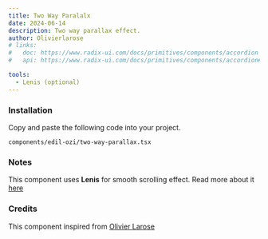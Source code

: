 ```yaml
---
title: Two Way Paralalx
date: 2024-06-14
description: Two way parallax effect.
author: Olivierlarose
# links:
#   doc: https://www.radix-ui.com/docs/primitives/components/accordion
#   api: https://www.radix-ui.com/docs/primitives/components/accordion#api-reference

tools:
  - Lenis (optional)
---
```


<ComponentPreview name="two-way-parallax-demo" />

<Steps>

### Installation

Copy and paste the following code into your project.

```text
components/edil-ozi/two-way-parallax.tsx
```

<ComponentSource name="two-way-parallax" />

</Steps>

### Notes

This component uses **Lenis** for smooth scrolling effect. Read more about it [here](https://github.com/darkroomengineering/lenis/blob/main/packages/react/README.md)

### Credits

This component inspired from [Olivier Larose](https://blog.olivierlarose.com/)
